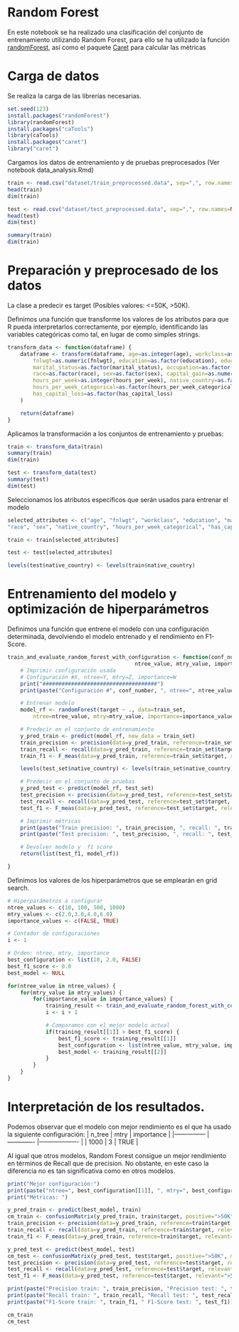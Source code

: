 # Random Forest
En este notebook se ha realizado una clasificación del conjunto de entrenamiento utilizando Random Forest, para ello se ha utilizado la función [randomForest](https://www.rdocumentation.org/packages/randomForest/versions/4.6-14/topics/randomForest), así como el paquete [Caret](https://topepo.github.io/caret/) para calcular las métricas

# Carga de datos
Se realiza la carga de las librerías necesarias.
```r
set.seed(123)
install.packages("randomForest")
library(randomForest)
install.packages("caTools")
library(caTools)
install.packages("caret")
library("caret")
```

Cargamos los datos de entrenamiento y de pruebas preprocesados (Ver notebook data_analysis.Rmd)

```r
train <- read.csv("dataset/train_preprocessed.data", sep=",", row.names=NULL, header=TRUE)
head(train)
dim(train)

test <- read.csv("dataset/test_preprocessed.data", sep=",", row.names=NULL, header=TRUE)
head(test)
dim(test)
```

```r
summary(train)
dim(train)	
```

# Preparación y preprocesado de los datos 
La clase a predecir es target (Posibles valores: <=50K, >50K).

Definimos una función que transforme los valores de los atributos para que R pueda interpretarlos correctamente, por ejemplo, identificando las variables categóricas como tal, en lugar de como simples strings.

```r
transform_data <- function(dataframe) {
    dataframe <- transform(dataframe, age=as.integer(age), workclass=as.factor(workclass),
        fnlwgt=as.numeric(fnlwgt), education=as.factor(education), education_num=as.integer(education_num),
        marital_status=as.factor(marital_status), occupation=as.factor(occupation), relationship=as.factor(relationship),
        race=as.factor(race), sex=as.factor(sex), capital_gain=as.numeric(capital_gain), capital_loss=as.numeric(capital_loss),
        hours_per_week=as.integer(hours_per_week), native_country=as.factor(native_country), target=as.factor(target),
        hours_per_week_categorical=as.factor(hours_per_week_categorical),has_capital_gain=as.factor(has_capital_gain),
        has_capital_loss=as.factor(has_capital_loss)
    )

    return(dataframe)
}
```

Aplicamos la transformación a los conjuntos de entrenamiento y pruebas:

```r
train <- transform_data(train)
summary(train)	
dim(train)

test <- transform_data(test)
summary(test)
dim(test)
```

Seleccionamos los atributos específicos que serán usados para entrenar el modelo
```r

selected_attributes <- c("age", "fnlwgt", "workclass", "education", "marital_status", "occupation", "relationship", 
"race", "sex", "native_country", "hours_per_week_categorical", "has_capital_gain", "has_capital_loss", "target")

train <- train[selected_attributes]

test <- test[selected_attributes]

levels(test$native_country) <- levels(train$native_country)

```

# Entrenamiento del modelo y optimización de hiperparámetros
Definimos una función que entrene el modelo con una configuración determinada, devolviendo el modelo entrenado y el rendimiento en F1-Score. 
```r
train_and_evaluate_random_forest_with_configuration <- function(conf_number, train_set, test_set, 
                                        ntree_value, mtry_value, importance_value) {
    # Imprimir configuración usada
    # Configuración #X, ntree=Y, mtry=Z, importance=W
    print("####################################")
    print(paste("Configuración #", conf_number, ", ntree=", ntree_value, ", mtry=", mtry_value, ", importance=", importance_value))

    # Entrenar modelo
    model_rf <- randomForest(target ~ ., data=train_set,
        ntree=ntree_value, mtry=mtry_value, importance=importance_value)

    # Predecir en el conjunto de entrenamiento
    y_pred_train <- predict(model_rf, new_data = train_set)
    train_precision <- precision(data=y_pred_train, reference=train_set$target, relevant=">50K")
    train_recall <- recall(data=y_pred_train, reference=train_set$target, relevant=">50K")
    train_f1 <- F_meas(data=y_pred_train, reference=train_set$target, relevant=">50K")

    levels(test_set$native_country) <- levels(train_set$native_country)

    # Predecir en el conjunto de pruebas
    y_pred_test <- predict(model_rf, test_set)
    test_precision <- precision(data=y_pred_test, reference=test_set$target, relevant=">50K")
    test_recall <- recall(data=y_pred_test, reference=test_set$target, relevant=">50K")
    test_f1 <- F_meas(data=y_pred_test, reference=test_set$target, relevant=">50K")

    # Imprimir métricas
    print(paste("Train precision: ", train_precision, ", recall: ", train_recall, ", F1-Score: ", train_f1))
    print(paste("Test precision: ", test_precision, ", recall: ", test_recall, ", F1-Score: ", test_f1))

    # Devolver modelo y  f1 score
    return(list(test_f1, model_rf))

}
```

Definimos los valores de los hiperparámetros que se emplearán en grid search.

```r
# Hiperparámetros a configurar
ntree_values <- c(10, 100, 500, 1000)
mtry_values <- c(2.0,3.0,4.0,6.0)
importance_values <- c(FALSE, TRUE)

# Contador de configuraciones 
i <- 1

# Orden: ntree, mtry, importance
best_configuration <- list(10, 2.0, FALSE)
best_f1_score <- 0.0
best_model <- NULL

for(ntree_value in ntree_values) {
    for(mtry_value in mtry_values) {
        for(importance_value in importance_values) {
            training_result <- train_and_evaluate_random_forest_with_configuration(i, train, test, ntree_value, mtry_value, importance_value)
            i <- i + 1

            # Comparamos con el mejor modelo actual
            if(training_result[[1]] > best_f1_score) {
                best_f1_score <- training_result[[1]]
                best_configuration <- list(ntree_value, mtry_value, importance_value)
                best_model <- training_result[[2]]
            }
        }
    }
}


```

# Interpretación de los resultados.
Podemos observar que el modelo con mejor rendimiento es el que ha usado la siguiente configuración:
|     n_tree    	|     mtry    	|     importance    	|
|---------------	|-------------	|-------------------	|
|     1000      	|     3       	|     TRUE          	|

Al igual que otros modelos, Random Forest consigue un mejor rendimiento en términos de Recall que de precision. No obstante, en este caso la diferencia no es tan significativa como en otros modelos.
```r
print("Mejor configuración:")
print(paste("ntree=", best_configuration[[1]], ", mtry=", best_configuration[[2]], ", importance=", best_configuration[[3]]))
print("Métricas: ")

y_pred_train <- predict(best_model, train)
cm_train <- confusionMatrix(y_pred_train, train$target, positive=">50K", mode= "prec_recall")
train_precision <- precision(data=y_pred_train, reference=train$target, relevant=">50K")
train_recall <- recall(data=y_pred_train, reference=train$target, relevant=">50K")
train_f1 <- F_meas(data=y_pred_train, reference=train$target, relevant=">50K")

y_pred_test <- predict(best_model, test)
cm_test <- confusionMatrix(y_pred_test, test$target, positive=">50K", mode= "prec_recall")
test_precision <- precision(data=y_pred_test, reference=test$target, relevant=">50K")
test_recall <- recall(data=y_pred_test, reference=test$target, relevant=">50K")
test_f1 <- F_meas(data=y_pred_test, reference=test$target, relevant=">50K")

print(paste("Precision train: ", train_precision, "Precision test: ", test_precision))
print(paste("Recall train: ", train_recall, "Recall test: ", test_recall))
print(paste("F1-Score train: ", train_f1, " F1-Score test: ", test_f1))

```


```r
cm_train
cm_test	
```

```r
```
